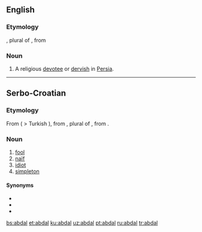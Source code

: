 ==English==

===Etymology===
{{etyl|ar}} {{term|ابدال|tr=abdāl|sc=Arab|lang=ar}}, plural of {{term|بدل|tr=bádal|sc=Arab|lang=ar||a [[substitute]]; a good, religious man; [[saint]]}}, from {{term|بدل|tr=bádala|sc=Arab|lang=ar||to replace}}

===Noun===
{{en-noun}}

# A religious [[devotee]] or [[dervish]] in [[Persia]].

----

==Serbo-Croatian==

===Etymology===
From {{etyl|ota|sh}} {{term|ابدال|tr=abdal, aptal|sc=ota-Arab|lang=ota}} ( > Turkish {{term|abdal|lang=tr}}), from {{etyl|ar|sh}} {{term|ابدال|tr=abdāl|sc=Arab|lang=ar}}, plural of {{term|بدل|tr=bádal|sc=Arab|lang=ar||a [[substitute]]}}, from {{term|بدل|tr=bádala|sc=Arab|lang=ar||to replace}}.

===Noun===
{{sh-noun|g=m|pl=abdali|r|абдал}}

# [[fool]]
# [[naïf]]
# [[idiot]]
# [[simpleton]]

====Synonyms====
* {{l|sh|budala}}
* {{l|sh|glupak}}
* {{l|sh|naivčina}}

[[bs:abdal]]
[[et:abdal]]
[[ku:abdal]]
[[uz:abdal]]
[[pt:abdal]]
[[ru:abdal]]
[[tr:abdal]]